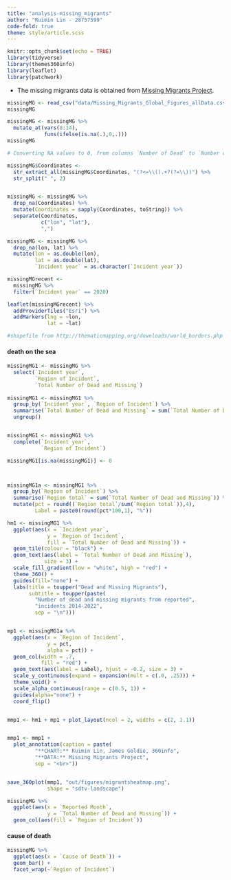 ```yaml
---
title: "analysis-missing_migrants"
author: "Ruimin Lin - 28757599"
code-fold: true
theme: style/article.scss
---
```


```r
knitr::opts_chunk$set(echo = TRUE)
library(tidyverse)
library(themes360info)
library(leaflet)
library(patchwork)
```

- The missing migrants data is obtained from [Missing Migrants Project](https://missingmigrants.iom.int/).

```r
missingMG <- read_csv("data/Missing_Migrants_Global_Figures_allData.csv")
missingMG
```


```r
missingMG <- missingMG %>%
  mutate_at(vars(8:14),
            funs(ifelse(is.na(.),0,.)))
missingMG

# Converting NA values to 0, from columns `Number of Dead` to `Number of Children`. 
```

```r

missingMG$Coordinates <- 
  str_extract_all(missingMG$Coordinates, "(?<=\\().+?(?=\\))") %>%
  str_split(" ", 2)


missingMG <- missingMG %>%
  drop_na(Coordinates) %>%
  mutate(Coordinates = sapply(Coordinates, toString)) %>%
  separate(Coordinates,
           c("lon", "lat"),
           ",")

missingMG <- missingMG %>%
  drop_na(lon, lat) %>%
  mutate(lon = as.double(lon),
         lat = as.double(lat),
         `Incident year` = as.character(`Incident year`))

missingMGrecent <- 
  missingMG %>%
  filter(`Incident year` == 2020)
```


```r
leaflet(missingMGrecent) %>%
  addProviderTiles("Esri") %>%
  addMarkers(lng = ~lon,
             lat = ~lat)

#shapefile from http://thematicmapping.org/downloads/world_borders.php
```


#### death on the sea

```r
missingMG1 <- missingMG %>%
  select(`Incident year`,
         `Region of Incident`,
         `Total Number of Dead and Missing`)
  
missingMG1 <- missingMG1 %>%
  group_by(`Incident year`, `Region of Incident`) %>%
  summarise(`Total Number of Dead and Missing` = sum(`Total Number of Dead and Missing`)) %>%
  ungroup()


missingMG1 <- missingMG1 %>%
  complete(`Incident year`,
           `Region of Incident`)

missingMG1[is.na(missingMG1)] <- 0



missingMG1a <- missingMG1 %>%
  group_by(`Region of Incident`) %>%
  summarise(`Region total` = sum(`Total Number of Dead and Missing`)) %>%
  mutate(pct = round((`Region total`/sum(`Region total`)),4),
         Label = paste0(round(pct*100,1), "%"))
```

```r
hm1 <- missingMG1 %>%
  ggplot(aes(x = `Incident year`,
             y = `Region of Incident`,
             fill = `Total Number of Dead and Missing`)) +
  geom_tile(colour = "black") +
  geom_text(aes(label = `Total Number of Dead and Missing`),
            size = 3) +
  scale_fill_gradient(low = "white", high = "red") +
  theme_360() +
  guides(fill="none") +
  labs(title = toupper("Dead and Missing Migrants"),
       subtitle = toupper(paste(
         "Number of dead and missing migrants from reported",
         "incidents 2014-2022",
         sep = "\n")))


mp1 <- missingMG1a %>%
  ggplot(aes(x = `Region of Incident`, 
             y = pct,
             alpha = pct)) +
  geom_col(width = .7,
           fill = "red") +
  geom_text(aes(label = Label), hjust = -0.2, size = 3) +
  scale_y_continuous(expand = expansion(mult = c(.0, .25))) +
  theme_void() +
  scale_alpha_continuous(range = c(0.5, 1)) +
  guides(alpha="none") +
  coord_flip()


mmp1 <- hm1 + mp1 + plot_layout(ncol = 2, widths = c(2, 1.1))


mmp1 <- mmp1 +
  plot_annotation(caption = paste(
         "**CHART:** Ruimin Lin, James Goldie, 360info",
         "**DATA:** Missing Migrants Project",
         sep = "<br>"))


save_360plot(mmp1, "out/figures/migrantsheatmap.png",
             shape = "sdtv-landscape")
```


```r
missingMG %>%
  ggplot(aes(x = `Reported Month`,
             y = `Total Number of Dead and Missing`)) +
  geom_col(aes(fill = `Region of Incident`))
```


#### cause of death

```r
missingMG %>%
  ggplot(aes(x = `Cause of Death`)) +
  geom_bar() +
  facet_wrap(~`Region of Incident`)
```

